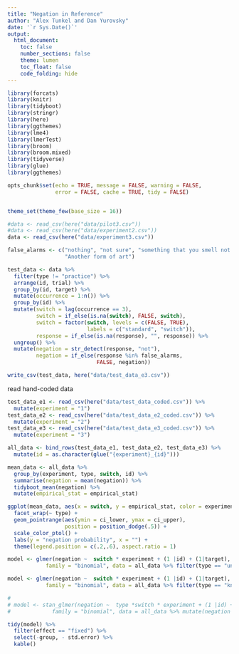 ```yaml
---
title: "Negation in Reference"
author: "Alex Tunkel and Dan Yurovsky"
date: '`r Sys.Date()`'
output: 
  html_document:
    toc: false
    number_sections: false
    theme: lumen
    toc_float: false
    code_folding: hide
---
```


```r
library(forcats)
library(knitr)
library(tidyboot)
library(stringr)
library(here)
library(ggthemes)
library(lme4)
library(lmerTest)
library(broom)
library(broom.mixed)
library(tidyverse)
library(glue)
library(ggthemes)

opts_chunk$set(echo = TRUE, message = FALSE, warning = FALSE, 
               error = FALSE, cache = TRUE, tidy = FALSE)


theme_set(theme_few(base_size = 16))
```

```r
#data <- read_csv(here("data/pilot3.csv")) 
#data <- read_csv(here("data/experiment2.csv")) 
data <- read_csv(here("data/experiment3.csv")) 
```

```r
false_alarms <- c("nothing", "not sure", "something that you smell not eat",
                  "Another form of art")

test_data <- data %>%
  filter(type != "practice") %>%
  arrange(id, trial) %>%
  group_by(id, target) %>%
  mutate(occurrence = 1:n()) %>%
  group_by(id) %>%
  mutate(switch = lag(occurrence == 3),
         switch = if_else(is.na(switch), FALSE, switch),
         switch = factor(switch, levels = c(FALSE, TRUE), 
                         labels = c("standard", "switch")),
         response = if_else(is.na(response), "", response)) %>%
  ungroup() %>%
  mutate(negation = str_detect(response, "not"),
         negation = if_else(response %in% false_alarms,
                            FALSE, negation))

write_csv(test_data, here("data/test_data_e3.csv"))
```

read hand-coded data
```r
test_data_e1 <- read_csv(here("data/test_data_coded.csv")) %>%
  mutate(experiment = "1")
test_data_e2 <- read_csv(here("data/test_data_e2_coded.csv")) %>%
  mutate(experiment = "2")
test_data_e3 <- read_csv(here("data/test_data_e3_coded.csv")) %>%
  mutate(experiment = "3")

all_data <- bind_rows(test_data_e1, test_data_e2, test_data_e3) %>%
  mutate(id = as.character(glue("{experiment}_{id}")))
```

```r
mean_data <- all_data %>% 
  group_by(experiment, type, switch, id) %>%
  summarise(negation = mean(negation)) %>%
  tidyboot_mean(negation) %>%
  mutate(empirical_stat = empirical_stat)
```

```r
ggplot(mean_data, aes(x = switch, y = empirical_stat, color = experiment)) + 
  facet_wrap(~ type) +
  geom_pointrange(aes(ymin = ci_lower, ymax = ci_upper), 
                  position = position_dodge(.5)) + 
  scale_color_ptol() + 
  labs(y = "negation probability", x = "") + 
  theme(legend.position = c(.2,.6), aspect.ratio = 1)
```

```r
model <- glmer(negation ~  switch * experiment + (1 |id) + (1|target), 
            family = "binomial", data = all_data %>% filter(type == "unknown"))

model <- glmer(negation ~  switch * experiment + (1 |id) + (1|target), 
            family = "binomial", data = all_data %>% filter(type == "known"))

# 
# model <- stan_glmer(negation ~  type *switch * experiment + (1 |id) + (1|target), 
#             family = "binomial", data = all_data %>% mutate(negation = as.numeric(negation)))

tidy(model) %>%
  filter(effect == "fixed") %>%
  select(-group, - std.error) %>%
  kable()
```